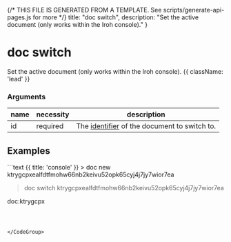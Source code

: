 {/* THIS FILE IS GENERATED FROM A TEMPLATE. See scripts/generate-api-pages.js for more */}
    title: "doc switch",
    description: "Set the active document (only works within the Iroh console)."
}

<div className='not-prose mb-5'>
    <Breadcrumbs pages={[
        { name: 'API', href: '/docs/api', current: false },
        { name: 'doc switch', href: '/docs/api/doc-switch', current: true },
    ]} />
</div>

# doc switch

Set the active document (only works within the Iroh console). {{ className: 'lead' }}


### Arguments

| name | necessity | description |
| ---- | --------- | ----------- |
| id  | required | The [identifier](/docs/layers/documents#document-identifiers) of the document to switch to. |



## Examples

<CodeGroup title="doc switch">
```text {{ title: 'console' }}
> doc new
ktrygcpxealfdtfmohw66nb2keivu52opk65cyj4j7jy7wior7ea

> doc switch ktrygcpxealfdtfmohw66nb2keivu52opk65cyj4j7jy7wior7ea

doc:ktrygcpx
>
```



</CodeGroup>
